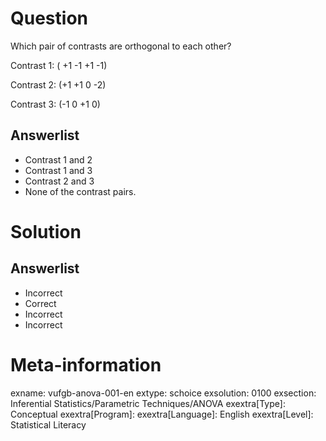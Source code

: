 Question
========
  
Which pair of contrasts are orthogonal to each other?

Contrast 1: ( +1  -1  +1  -1)

Contrast 2: (+1  +1   0   -2)

Contrast 3: (-1    0  +1   0)

Answerlist
----------
* Contrast 1 and 2
* Contrast 1 and 3 
* Contrast 2 and 3
* None of the contrast pairs.

Solution
========

Answerlist
----------
* Incorrect
* Correct
* Incorrect
* Incorrect

Meta-information
================
exname: vufgb-anova-001-en
extype: schoice
exsolution: 0100
exsection: Inferential Statistics/Parametric Techniques/ANOVA
exextra[Type]: Conceptual
exextra[Program]: 
exextra[Language]: English
exextra[Level]: Statistical Literacy